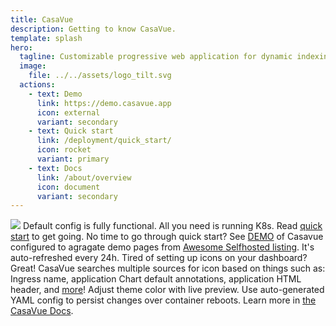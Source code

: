 ```yaml
---
title: CasaVue
description: Getting to know CasaVue.
template: splash
hero:
  tagline: Customizable progressive web application for dynamic indexing of Kubernetes Ingress resources.
  image:
    file: ../../assets/logo_tilt.svg
  actions:
    - text: Demo
      link: https://demo.casavue.app
      icon: external
      variant: secondary
    - text: Quick start
      link: /deployment/quick_start/
      icon: rocket
      variant: primary
    - text: Docs
      link: /about/overview
      icon: document
      variant: secondary
---
```


<img style="margin: 0 auto;" src="/demo.gif"></img>
<CardGrid stagger>
	<Card title="Works out of the box!" icon="rocket">
		Default config is fully functional. All you need is running K8s. Read [quick start](/deployment/quick_start/) to get going.
	</Card>
	<Card title="Look and feel" icon="pencil">
		No time to go through quick start? See [DEMO](https://demo.casavue.app) of Casavue configured to agragate demo pages from [Awesome Selfhosted listing](https://github.com/awesome-selfhosted/awesome-selfhosted). It's auto-refreshed every 24h.
	</Card>
	<Card title="Advanced icon search!" icon="add-document">
		Tired of setting up icons on your dashboard? Great! CasaVue searches multiple sources for icon based on things such as: Ingress name, application Chart default annotations, application HTML header, and [more]()! 
	</Card>
	<Card title="Customization" icon="setting">
		Adjust theme color with live preview. Use auto-generated YAML config to persist changes over container reboots. 
	</Card>
	<Card title="Read the docs" icon="open-book">
		Learn more in [the CasaVue Docs](/about/overview).
	</Card>
</CardGrid>
